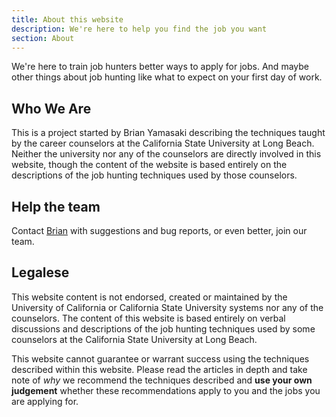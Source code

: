 ```yaml
---
title: About this website
description: We're here to help you find the job you want
section: About
---
```

We're here to train job hunters better ways to apply for jobs. And maybe other things about job hunting like what to expect on your first day of work.

## Who We Are

This is a project started by Brian Yamasaki describing the techniques taught by the career counselors at the California State University at Long Beach. Neither the university nor any of the counselors are directly involved in this website, though the content of the website is based entirely on the descriptions of the job hunting techniques used by those counselors.

## Help the team

Contact [Brian](mailto:brian.yamasaki+78@gmail.com) with suggestions and bug reports, or even better, join our team.

## Legalese

This website content is not endorsed, created or maintained by the University of California or California State University systems nor any of the counselors. The content of this website is based entirely on verbal discussions and descriptions of the job hunting techniques used by some counselors at the California State University at Long Beach. 

This website cannot guarantee or warrant success using the techniques described within this website. Please read the articles in depth and take note of *why* we recommend the techniques described and **use your own judgement** whether these recommendations apply to you and the jobs you are applying for.
